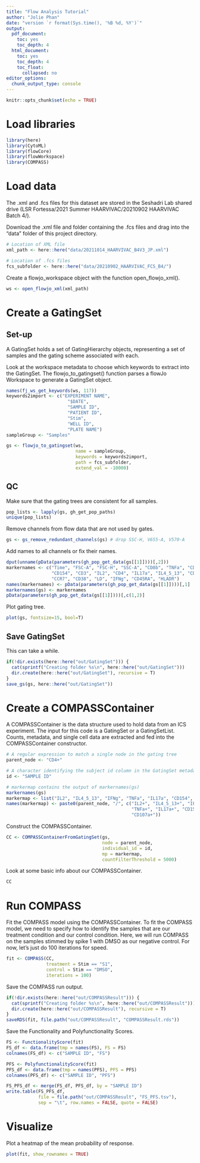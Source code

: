 ```yaml
---
title: "Flow Analysis Tutorial"
author: "Jolie Phan"
date: "version `r format(Sys.time(), '%B %d, %Y')`"
output:
  pdf_document:
    toc: yes
    toc_depth: 4
  html_document:
    toc: yes
    toc_depth: 4
    toc_float:
      collapsed: no
editor_options:
  chunk_output_type: console
---
```


```r
knitr::opts_chunk$set(echo = TRUE)
```

# Load libraries

```r
library(here)
library(CytoML)
library(flowCore)
library(flowWorkspace)
library(COMPASS)
```

# Load data

The .xml and .fcs files for this dataset are stored in the Seshadri Lab shared 
drive (LSR Fortessa/2021 Summer HAARVIVAC/20210902 HAARVIVAC Batch 4/).

Download the .xml file and folder containing the .fcs files and drag into the 
"data" folder of this project directory.

```r
# Location of XML file
xml_path <- here::here("data/20211014_HAARVIVAC_B4V3_JP.xml")

# Location of .fcs files
fcs_subfolder <- here::here("data/20210902_HAARVIVAC_FCS_B4/")
```

Create a flowjo_workspace object with the function open_flowjo_xml().

```r
ws <- open_flowjo_xml(xml_path)
```

# Create a GatingSet

## Set-up

A GatingSet holds a set of GatingHierarchy objects, representing a set of samples 
and the gating scheme associated with each.

Look at the workspace metadata to choose which keywords to extract into the 
GatingSet. The flowjo_to_gatingset() function parses a flowJo Workspace to 
generate a GatingSet object.

```r
names(fj_ws_get_keywords(ws, 117)) 
keywords2import <- c("EXPERIMENT NAME",
                       "$DATE",
                       "SAMPLE ID",
                       "PATIENT ID",
                       "Stim",
                       "WELL ID",
                       "PLATE NAME") 
sampleGroup <- "Samples"

gs <- flowjo_to_gatingset(ws,                                    
                          name = sampleGroup, 
                          keywords = keywords2import,
                          path = fcs_subfolder, 
                          extend_val = -10000)
```

## QC

Make sure that the gating trees are consistent for all samples.

```r
pop_lists <- lapply(gs, gh_get_pop_paths)
unique(pop_lists)
```

Remove channels from flow data that are not used by gates.

```r
gs <- gs_remove_redundant_channels(gs) # drop SSC-H, V655-A, V570-A
```

Add names to all channels or fix their names.

```r
dput(unname(pData(parameters(gh_pop_get_data(gs[[1]])))[,2]))
markernames <- c("Time", "FSC-A", "FSC-H", "SSC-A", "CD8b", "TNFa", "CD107a",
                 "CD154", "CD3", "IL2", "CD4", "IL17a", "IL4_5_13", "CD14_19",
                 "CCR7", "CD38", "LD", "IFNg", "CD45RA", "HLADR")
names(markernames) <- pData(parameters(gh_pop_get_data(gs[[1]])))[,1]
markernames(gs) <- markernames
pData(parameters(gh_pop_get_data(gs[[1]])))[,c(1,2)]
```

Plot gating tree.

```r
plot(gs, fontsize=15, bool=T)
```

## Save GatingSet

This can take a while.

```r
if(!dir.exists(here::here("out/GatingSet"))) {
  cat(sprintf("Creating folder %s\n", here::here("out/GatingSet")))
  dir.create(here::here("out/GatingSet"), recursive = T)
}
save_gs(gs, here::here("out/GatingSet"))
```

# Create a COMPASSContainer

A COMPASSContainer is the data structure used to hold data from an ICS experiment.
The input for this code is a GatingSet or a GatingSetList. Counts, metadata, and 
single cell data are extracted and fed into the COMPASSContainer constructor.

```r
# A regular expression to match a single node in the gating tree
parent_node <- "CD4+"

# A character identifying the subject id column in the GatingSet metadata
id <- "SAMPLE ID"

# markermap contains the output of markernames(gs)
markernames(gs) 
markermap <- list("IL2", "IL4_5_13", "IFNg", "TNFa", "IL17a", "CD154", "CD107a")
names(markermap) <- paste0(parent_node, "/", c("IL2+", "IL4_5_13+", "IFNg+",
                                               "TNFa+", "IL17a+", "CD154+", 
                                               "CD107a+"))
```

Construct the COMPASSContainer.

```r
CC <- COMPASSContainerFromGatingSet(gs,
                                    node = parent_node,
                                    individual_id = id,
                                    mp = markermap,
                                    countFilterThreshold = 5000)
```

Look at some basic info about our COMPASSContainer.

```r
CC
```

# Run COMPASS

Fit the COMPASS model using the COMPASSContainer. To fit the COMPASS model, we 
need to specify how to identify the samples that are our treatment condition and 
our control condition. Here, we will run COMPASS on the samples stimmed by spike
1 with DMSO as our negative control. For now, let's just do 100 iterations for 
speed.

```r
fit <- COMPASS(CC,
               treatment = Stim == "S1",
               control = Stim == "DMSO",
               iterations = 100)
```

Save the COMPASS run output.

```r
if(!dir.exists(here::here("out/COMPASSResult"))) {
  cat(sprintf("Creating folder %s\n", here::here("out/COMPASSResult")))
  dir.create(here::here("out/COMPASSResult"), recursive = T)
}
saveRDS(fit, file.path("out/COMPASSResult", "COMPASSResult.rds"))
```

Save the Functionality and Polyfunctionality Scores.

```r
FS <- FunctionalityScore(fit)
FS_df <- data.frame(tmp = names(FS), FS = FS)
colnames(FS_df) <- c("SAMPLE ID", "FS")

PFS <- PolyfunctionalityScore(fit)
PFS_df <- data.frame(tmp = names(PFS), PFS = PFS)
colnames(PFS_df) <- c("SAMPLE ID", "PFS")

FS_PFS_df <- merge(FS_df, PFS_df, by = "SAMPLE ID")
write.table(FS_PFS_df,
            file = file.path("out/COMPASSResult", "FS_PFS.tsv"),
            sep = "\t", row.names = FALSE, quote = FALSE)
```

# Visualize

Plot a heatmap of the mean probability of response.

```r
plot(fit, show_rownames = TRUE)
```
